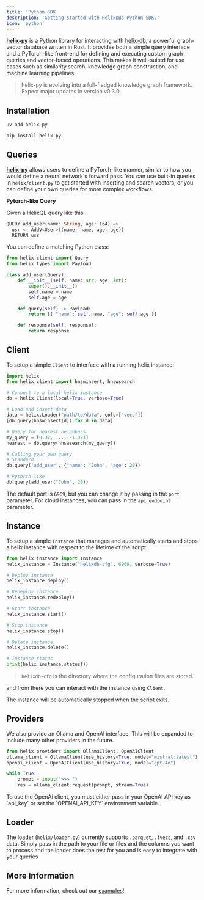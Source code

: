 ```yaml
---
title: 'Python SDK'
description: 'Getting started with HelixDBs Python SDK.'
icon: 'python'
---
```


[**helix-py**](https://github.com/HelixDB/helix-py) is a Python library for interacting with [helix-db](https://github.com/HelixDB/helix-db),
a powerful graph-vector database written in Rust. It provides both a simple query interface and a PyTorch-like
front-end for defining and executing custom graph queries and vector-based operations. This makes it
well-suited for use cases such as similarity search, knowledge graph construction, and machine learning pipelines.

> helix-py is evolving into a full-fledged knowledge graph framework. Expect major updates in version v0.3.0.

## Installation

<CodeGroup>

```bash uv
uv add helix-py
```

```bash pip
pip install helix-py
```

</CodeGroup>

## Queries
[**helix-py**](https://github.com/HelixDB/helix-py) allows users to define a PyTorch-like manner, similar to how
you would define a neural network's forward pass. You can use built-in queries in `helix/client.py`
to get started with inserting and search vectors, or you can define your own queries for more complex workflows.

**Pytorch-like Query**

Given a HelixQL query like this:
```rust query.hx
QUERY add_user(name: String, age: I64) =>
  usr <- AddV<User>({name: name, age: age})
  RETURN usr
```

You can define a matching Python class:
```python Python
from helix.client import Query
from helix.types import Payload

class add_user(Query):
    def __init__(self, name: str, age: int):
        super().__init__()
        self.name = name
        self.age = age

    def query(self) -> Payload:
        return [{ "name": self.name, "age": self.age }]

    def response(self, response):
        return response
```

## Client
To setup a simple `Client` to interface with a running helix instance:

```python Python
import helix
from helix.client import hnswinsert, hnswsearch

# Connect to a local helix instance
db = helix.Client(local=True, verbose=True)

# Load and insert data
data = helix.Loader("path/to/data", cols=["vecs"])
[db.query(hnswinsert(d)) for d in data]

# Query for nearest neighbors
my_query = [0.32, ..., -1.321]
nearest = db.query(hnswsearch(my_query))

# Calling your own query
# Standard
db.query('add_user', {"name": "John", "age": 20})

# Pytorch-like
db.query(add_user("John", 20))
```
The default port is `6969`, but you can change it by passing in the `port` parameter.
For cloud instances, you can pass in the `api_endpoint` parameter.

## Instance
To setup a simple `Instance` that manages and automatically starts and stops a helix instance with respect
to the lifetime of the script:

```python Python
from helix.instance import Instance
helix_instance = Instance("helixdb-cfg", 6969, verbose=True)

# Deploy instance
helix_instance.deploy()

# Redeploy instance
helix_instance.redeploy()

# Start instance
helix_instance.start()

# Stop instance
helix_instance.stop()

# Delete instance
helix_instance.delete()

# Instance status
print(helix_instance.status())
```
> `helixdb-cfg` is the directory where the configuration files are stored.

and from there you can interact with the instance using `Client`.

The instance will be automatically stopped when the script exits.

## Providers
We also provide an Ollama and OpenAI interface. This will be expanded to include many other providers in the future.
```python Python
from helix.providers import OllamaClient, OpenAIClient
ollama_client = OllamaClient(use_history=True, model="mistral:latest")
openai_client = OpenAIClient(use_history=True, model="gpt-4o")

while True:
    prompt = input(">>> ")
    res = ollama_client.request(prompt, stream=True)
```

<Note>
    To use the OpenAi client, you must either pass in your OpenAI API key as `api_key` or set the `OPENAI_API_KEY` environment variable.
</Note>

## Loader
The loader (`helix/loader.py`) currently supports `.parquet`, `.fvecs`, and `.csv` data. Simply pass in the path to your
file or files and the columns you want to process and the loader does the rest for you and is easy to integrate with
your queries

## More Information
For more information, check out our [examples](https://github.com/HelixDB/helix-py/tree/main/examples)!

